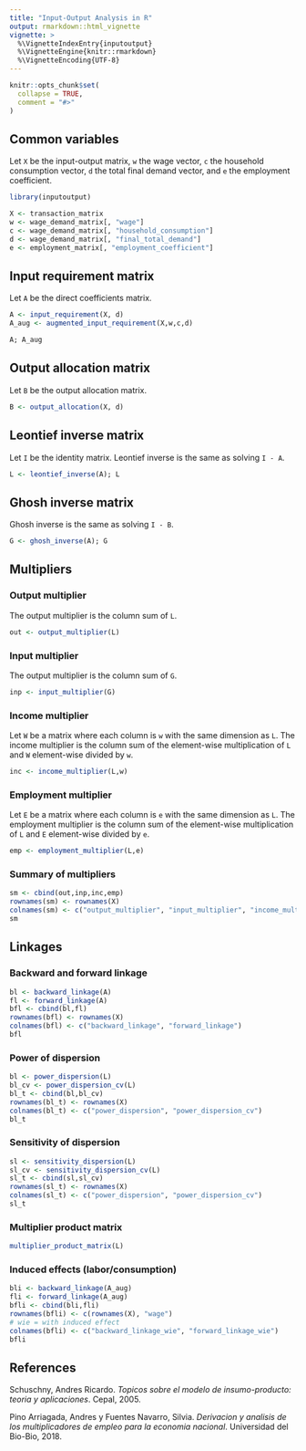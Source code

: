 ```yaml
---
title: "Input-Output Analysis in R"
output: rmarkdown::html_vignette
vignette: >
  %\VignetteIndexEntry{inputoutput}
  %\VignetteEngine{knitr::rmarkdown}
  %\VignetteEncoding{UTF-8}
---
```


```r
knitr::opts_chunk$set(
  collapse = TRUE,
  comment = "#>"
)
```

## Common variables

Let `X` be the input-output matrix, `w` the wage vector, `c` the household
consumption vector, `d` the total final demand vector, and `e` the employment coefficient.

```r
library(inputoutput)

X <- transaction_matrix
w <- wage_demand_matrix[, "wage"]
c <- wage_demand_matrix[, "household_consumption"]
d <- wage_demand_matrix[, "final_total_demand"]
e <- employment_matrix[, "employment_coefficient"]
```

## Input requirement matrix

Let `A` be the direct coefficients matrix.

```r
A <- input_requirement(X, d)
A_aug <- augmented_input_requirement(X,w,c,d)

A; A_aug
```

## Output allocation matrix

Let `B` be the output allocation matrix.

```r
B <- output_allocation(X, d)
```

## Leontief inverse matrix

Let `I` be the identity matrix. Leontief inverse is the same as solving `I - A`.

```r
L <- leontief_inverse(A); L
```

## Ghosh inverse matrix

Ghosh inverse is the same as solving `I - B`.

```r
G <- ghosh_inverse(A); G
```

## Multipliers

### Output multiplier

The output multiplier is the column sum of `L`.

```r
out <- output_multiplier(L)
```

### Input multiplier

The output multiplier is the column sum of `G`.

```r
inp <- input_multiplier(G)
```

### Income multiplier

Let `W` be a matrix where each column is `w` with the same dimension as `L`. The income multiplier is the column sum of the element-wise multiplication of `L` and `W` element-wise divided by `w`.

```r
inc <- income_multiplier(L,w)
```

### Employment multiplier

Let `E` be a matrix where each column is `e` with the same dimension as `L`. The employment multiplier is the column sum of the element-wise multiplication of `L` and `E` element-wise divided by `e`.

```r
emp <- employment_multiplier(L,e)
```

### Summary of multipliers

```r
sm <- cbind(out,inp,inc,emp)
rownames(sm) <- rownames(X)
colnames(sm) <- c("output_multiplier", "input_multiplier", "income_multiplier", "employment_multiplier")
sm
```

## Linkages

### Backward and forward linkage

```r
bl <- backward_linkage(A)
fl <- forward_linkage(A)
bfl <- cbind(bl,fl)
rownames(bfl) <- rownames(X)
colnames(bfl) <- c("backward_linkage", "forward_linkage")
bfl
```

### Power of dispersion

```r
bl <- power_dispersion(L)
bl_cv <- power_dispersion_cv(L)
bl_t <- cbind(bl,bl_cv)
rownames(bl_t) <- rownames(X)
colnames(bl_t) <- c("power_dispersion", "power_dispersion_cv")
bl_t
```

### Sensitivity of dispersion

```r
sl <- sensitivity_dispersion(L)
sl_cv <- sensitivity_dispersion_cv(L)
sl_t <- cbind(sl,sl_cv)
rownames(sl_t) <- rownames(X)
colnames(sl_t) <- c("power_dispersion", "power_dispersion_cv")
sl_t
```

### Multiplier product matrix

```r
multiplier_product_matrix(L)
```

### Induced effects (labor/consumption)

```r
bli <- backward_linkage(A_aug)
fli <- forward_linkage(A_aug)
bfli <- cbind(bli,fli)
rownames(bfli) <- c(rownames(X), "wage")
# wie = with induced effect
colnames(bfli) <- c("backward_linkage_wie", "forward_linkage_wie")
bfli
```

## References

Schuschny, Andres Ricardo. *Topicos sobre el modelo de insumo-producto: teoria y aplicaciones*. Cepal, 2005.

Pino Arriagada, Andres y Fuentes Navarro, Silvia. *Derivacion y analisis de los multiplicadores de empleo para la economia nacional*. Universidad del Bio-Bio, 2018.
